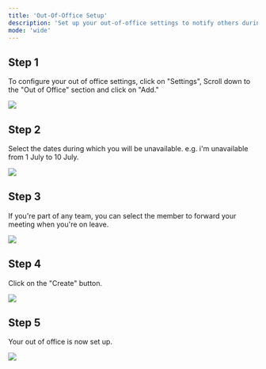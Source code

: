 ```yaml
---
title: 'Out-Of-Office Setup'
description: 'Set up your out-of-office settings to notify others during your absence.'
mode: 'wide'
---
```


## Step 1

To configure your out of office settings, click on "Settings", Scroll down to the "Out of Office" section and click on "Add."

<Frame><img src="/images/out_of_office/1.webp" /></Frame>

## Step 2

Select the dates during which you will be unavailable. e.g. i'm unavailable from 1 July to 10 July.

<Frame><img src="/images/out_of_office/2.webp" /></Frame>

## Step 3

If you're part of any team, you can select the member to forward your meeting when you're on leave.

<Frame><img src="/images/out_of_office/3.webp" /></Frame>

## Step 4

Click on the "Create" button.

<Frame><img src="/images/out_of_office/4.webp" /></Frame>

## Step 5

Your out of office is now set up.

<Frame><img src="/images/out_of_office/5.webp" /></Frame>